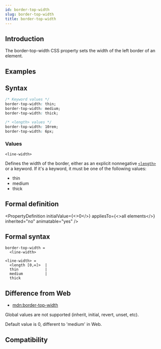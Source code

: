 ```yaml
---
id: border-top-width
slug: border-top-width
title: border-top-width
---
```


## Introduction

The border-top-width CSS property sets the width of the left border of an element.

## Examples


<Go
  example="css-api"
  defaultFile="src/border-top-width/App.tsx"
  img="https://lf-lynx.tiktok-cdns.com/obj/lynx-artifacts-oss-sg/lynx-website/assets/doc/css/border-top-width.jpg"
  defaultEntryFile="dist/border-top-width.lynx.bundle"
  entry="src/border-top-width"
/>

## Syntax

```css
/* Keyword values */
border-top-width: thin;
border-top-width: medium;
border-top-width: thick;

/* <length> values */
border-top-width: 10rem;
border-top-width: 6px;
```

### Values

`<line-width>`

Defines the width of the border, either as an explicit nonnegative [`<length>`](api/css/data-type/length.mdx) or a keyword. If it's a keyword, it must be one of the following values:

- thin
- medium
- thick

## Formal definition


<PropertyDefinition
  initialValue={<>0</>}
  appliesTo={<>all elements</>}
  inherited="no"
  animatable="yes"
/>

## Formal syntax

```
border-top-width =
  <line-width>

<line-width> =
  <length [0,∞]>  |
  thin            |
  medium          |
  thick
```

## Difference from Web

- [mdn:border-top-width](https://developer.mozilla.org/en-US/docs/Web/CSS/border-top-width)

Global values are not supported (inherit, initial, revert, unset, etc).

Default value is 0, different to 'medium' in Web.

## Compatibility


<LegacyCompatTable metadata="css/properties/border-top-width" />
